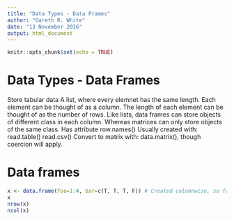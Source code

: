 ```yaml
---
title: "Data Types - Data Frames"
author: "Gareth R. White"
date: "13 November 2016"
output: html_document
---
```


```r
knitr::opts_chunk$set(echo = TRUE)
```

# Data Types - Data Frames
Store tabular data
A list, where every elemnet has the same length.
Each element can be thought of as a column.
The length of each element can be thought of as the number of rows.
Like lists, data frames can store objects of different class in each column. Whereas matrices can only store objects of the same class.
Has attribute row.names()
Usually created with:
read.table()
read.csv()
Convert to matrix with: data.matrix(), though coercion will apply.

# Data frames
```r
x <- data.frame(foo=1:4, bar=c(T, T, T, F)) # Created columnwise, so foo is first column, bar is second column
x
nrow(x)
ncol(x)
```

